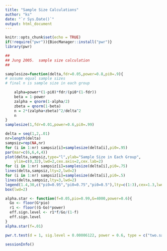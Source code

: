 ```yaml
---
title: "Sample Size Calculations"
author: "ks"
date: "`r Sys.Date()`"
output: html_document
---
```


```r
knitr::opts_chunk$set(echo = TRUE)
if(!require("pwr")){BiocManager::install("pwr")}
library(pwr)
```


```r
##
## Jung 2005.  sample size calculation
##

samplesize=function(delta,fdr=0.05,power=0.8,pi0=.9){
# assume equal sample sizes
# final n is sample size in each group

	alpha=power*(1-pi0)*fdr/(pi0*(1-fdr))
	beta = 1-power
	zalpha = qnorm(1-alpha/2)
	zbeta = qnorm(1-beta)
	n = 2*(zalpha+zbeta)^2/delta^2
	n
}
samplesize(1,fdr=0.01,power=0.6,pi0=.99)

delta = seq(1,2,.01)
nr=length(delta)
sampsiz=rep(NA,nr)
for (i in 1:nr) sampsiz[i]=samplesize(delta[i],pi0=.95)
par(mar=c(6,6,4,4))
plot(delta,sampsiz,type="l",ylab="Sample Size in Each Group",
	ylim=c(0,32),lwd=2,cex.axis=2,cex.lab=2)
for (i in 1:nr) sampsiz[i]=samplesize(delta[i],pi0=.75)
lines(delta,sampsiz,lty=2,lwd=2)
for (i in 1:nr) sampsiz[i]=samplesize(delta[i],pi0=.5)
lines(delta,sampsiz,lty=3,lwd=2)
legend(1.4,30,c("pi0=0.95","pi0=0.75","pi0=0.5"),lty=c(1:3),cex=1.3,lwd=2)
box(lwd=2)
```


```r

alpha.star <- function(f=0.05,pio=0.99,G=4000,power=0.6){
  Go <- floor(G*pio)
  r1 <- floor((G-Go)*power)
  eff.sign.level <- r1*f/Go/(1-f)
  eff.sign.level
}
alpha.star(f=.01)

pwr.t.test(d = 1, sig.level = 0.00006122, power = 0.6, type = c("two.sample"), alternative = c("two.sided"))

```


```r
sessionInfo()
```
